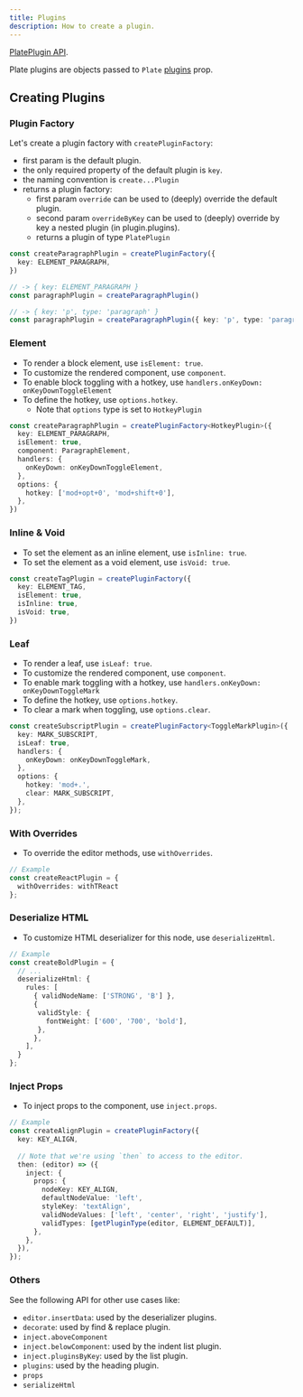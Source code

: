 ```yaml
---
title: Plugins
description: How to create a plugin.
---
```


[PlatePlugin API](/docs/api/plate-plugin).

Plate plugins are objects passed to `Plate` [plugins](plate#plugins) prop.

## Creating Plugins

### Plugin Factory

Let's create a plugin factory with `createPluginFactory`:
- first param is the default plugin.
- the only required property of the default plugin is `key`.
- the naming convention is `create...Plugin`
- returns a plugin factory:
  - first param `override` can be used to (deeply) override the default plugin.
  - second param `overrideByKey` can be used to (deeply) override by key a nested plugin (in plugin.plugins).
  - returns a plugin of type `PlatePlugin`

```ts
const createParagraphPlugin = createPluginFactory({
  key: ELEMENT_PARAGRAPH,
})

// -> { key: ELEMENT_PARAGRAPH } 
const paragraphPlugin = createParagraphPlugin()

// -> { key: 'p', type: 'paragraph' } 
const paragraphPlugin = createParagraphPlugin({ key: 'p', type: 'paragraph' })
```

### Element

- To render a block element, use `isElement: true`.
- To customize the rendered component, use `component`.
- To enable block toggling with a hotkey, use `handlers.onKeyDown: onKeyDownToggleElement`
- To define the hotkey, use `options.hotkey`.
  - Note that `options` type is set to `HotkeyPlugin`

```ts
const createParagraphPlugin = createPluginFactory<HotkeyPlugin>({
  key: ELEMENT_PARAGRAPH,
  isElement: true,
  component: ParagraphElement,
  handlers: {
    onKeyDown: onKeyDownToggleElement,
  },
  options: {
    hotkey: ['mod+opt+0', 'mod+shift+0'],
  },
})
```

### Inline & Void

- To set the element as an inline element, use `isInline: true`.
- To set the element as a void element, use `isVoid: true`.

```ts
const createTagPlugin = createPluginFactory({
  key: ELEMENT_TAG,
  isElement: true,
  isInline: true,
  isVoid: true,
})
```

### Leaf

- To render a leaf, use `isLeaf: true`.
- To customize the rendered component, use `component`.
- To enable mark toggling with a hotkey, use `handlers.onKeyDown: onKeyDownToggleMark`
- To define the hotkey, use `options.hotkey`.
- To clear a mark when toggling, use `options.clear`.

```ts
const createSubscriptPlugin = createPluginFactory<ToggleMarkPlugin>({
  key: MARK_SUBSCRIPT,
  isLeaf: true,
  handlers: {
    onKeyDown: onKeyDownToggleMark,
  },
  options: {
    hotkey: 'mod+.',
    clear: MARK_SUBSCRIPT,
  },
});
```

### With Overrides

- To override the editor methods, use `withOverrides`.

```ts
// Example
const createReactPlugin = {
  withOverrides: withTReact
};
```

### Deserialize HTML

- To customize HTML deserializer for this node, use `deserializeHtml`.

```ts
// Example
const createBoldPlugin = {
  // ...
  deserializeHtml: {
    rules: [
      { validNodeName: ['STRONG', 'B'] },
      {
       validStyle: {
         fontWeight: ['600', '700', 'bold'],
       },
      },
    ],
  }
};
```

### Inject Props

- To inject props to the component, use `inject.props`.

```ts
// Example
const createAlignPlugin = createPluginFactory({
  key: KEY_ALIGN,
  
  // Note that we're using `then` to access to the editor.
  then: (editor) => ({
    inject: {
      props: {
        nodeKey: KEY_ALIGN,
        defaultNodeValue: 'left',
        styleKey: 'textAlign',
        validNodeValues: ['left', 'center', 'right', 'justify'],
        validTypes: [getPluginType(editor, ELEMENT_DEFAULT)],
      },
    },
  }),
});
```

### Others

See the following API for other use cases like:
- `editor.insertData`: used by the deserializer plugins.
- `decorate`: used by find & replace plugin.
- `inject.aboveComponent`
- `inject.belowComponent`: used by the indent list plugin.
- `inject.pluginsByKey`: used by the list plugin.
- `plugins`: used by the heading plugin.
- `props`
- `serializeHtml`

